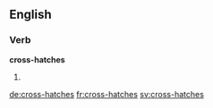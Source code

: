 ==English==

===Verb===
'''cross-hatches'''

# {{third-person singular of|cross-hatch}}

[[de:cross-hatches]]
[[fr:cross-hatches]]
[[sv:cross-hatches]]